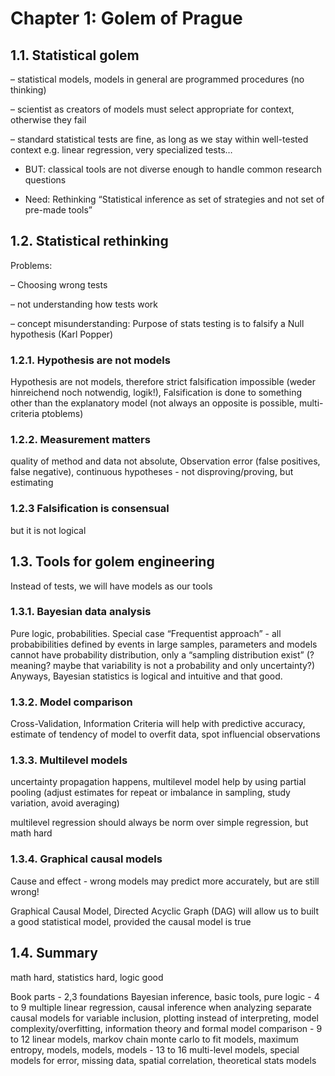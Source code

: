 # Chapter 1: Golem of Prague

## 1.1. Statistical golem 
-- statistical models, models in general are programmed procedures (no thinking)

-- scientist as creators of models must select appropriate for context, otherwise they fail

-- standard statistical tests are fine, as long as we stay within well-tested context
e.g. linear regression, very specialized tests...


- BUT: classical tools are not diverse enough to handle common research questions

- Need: Rethinking 
"Statistical inference as set of strategies and not set of pre-made tools"

## 1.2. Statistical rethinking

Problems:

-- Choosing wrong tests

-- not understanding how tests work

-- concept misunderstanding: Purpose of stats testing is to falsify a Null hypothesis (Karl Popper)


### 1.2.1. Hypothesis are not models

Hypothesis are not models, therefore strict falsification impossible (weder hinreichend noch notwendig, logik!), Falsification is done to something other than the explanatory model (not always an opposite is possible, multi-criteria ptoblems)


### 1.2.2. Measurement matters

quality of method and data not absolute, Observation error (false positives, false negative), continuous hypotheses - not disproving/proving, but estimating

### 1.2.3 Falsification is consensual

but it is not logical

## 1.3. Tools for golem engineering

Instead of tests, we will have models as our tools

### 1.3.1. Bayesian data analysis

Pure logic, probabilities. Special case "Frequentist approach" - all probabibilities defined by events in large samples, parameters and models cannot have probability distribution, only a "sampling distribution exist" (?meaning? maybe that variability is not a probability and only uncertainty?)
Anyways, Bayesian statistics is logical and intuitive and that good.

### 1.3.2. Model comparison

Cross-Validation, Information Criteria will help with predictive accuracy, estimate of tendency of model to overfit data, spot influencial observations 

### 1.3.3. Multilevel models

uncertainty propagation happens, multilevel model help by using partial pooling (adjust estimates for repeat or imbalance in sampling, study variation, avoid averaging)

multilevel regression should always be norm over simple regression, but math hard

### 1.3.4. Graphical causal models

Cause and effect - wrong models may predict more accurately, but are still wrong!

Graphical Causal Model, Directed Acyclic Graph (DAG) will allow us to built a good statistical model, provided the causal model is true

## 1.4. Summary

math hard, statistics hard, logic good

Book parts
- 2,3 foundations Bayesian inference, basic tools, pure logic
- 4 to 9 multiple linear regression, causal inference when analyzing separate causal models for variable inclusion, plotting instead of interpreting, model complexity/overfitting, information theory and formal model comparison
- 9 to 12 linear models, markov chain monte carlo to fit models, maximum entropy, models, models, models
- 13 to 16 multi-level models, special models for error, missing data, spatial correlation, theoretical stats models